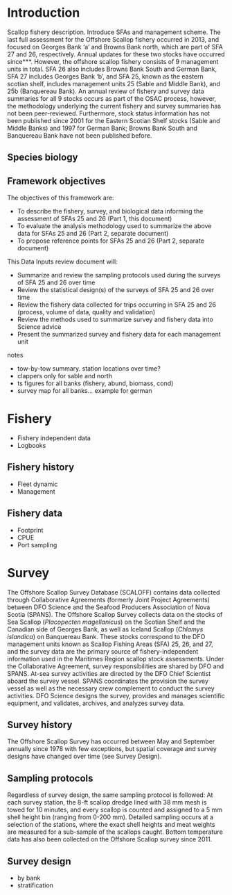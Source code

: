 # Introduction

Scallop fishery description. Introduce SFAs and management scheme. The last full assessment for the Offshore Scallop fishery occurred in 2013, and focused on Georges Bank 'a' and Browns Bank north, which are part of SFA 27 and 26, respectively. Annual updates for these two stocks have occurred since***. However, the offshore scallop fishery consists of 9 management units in total. SFA 26 also includes Browns Bank South and German Bank, SFA 27 includes Georges Bank 'b', and SFA 25, known as the eastern scotian shelf, includes management units 25 (Sable and Middle Bank), and 25b (Banquereau Bank). An annual review of fishery and survey data summaries for all 9 stocks occurs as part of the OSAC process, however, the methodology underlying the current fishery and survey summaries has not been peer-reviewed. Furthermore, stock status information has not been published since 2001 for the Eastern Scotian Shelf stocks (Sable and Middle Banks) and 1997 for German Bank; Browns Bank South and Banquereau Bank have not been published before.

## Species biology


## Framework objectives

The objectives of this framework are:  

- To describe the fishery, survey, and biological data informing the assessment of SFAs 25 and 26 (Part 1, this document)
- To evaluate the analysis methodology used to summarize the above data for SFAs 25 and 26 (Part 2, separate document)
- To propose reference points for SFAs 25 and 26 (Part 2, separate document)  

This Data Inputs review document will:  

- Summarize and review the sampling protocols used during the surveys of SFA 25 and 26 over time
- Review the statistical design(s) of the surveys of SFA 25 and 26 over time
- Review the fishery data collected for trips occurring in SFA 25 and 26 (process, volume of data, quality and validation)
- Review the methods used to summarize survey and fishery data into Science advice
- Present the summarized survey and fishery data for each management unit

notes

- tow-by-tow summary. station locations over time?
- clappers only for sable and north
- ts figures for all banks (fishery, abund, biomass, cond)
- survey map for all banks... example for german


# Fishery

- Fishery independent data
- Logbooks


## Fishery history

- Fleet dynamic
- Management


## Fishery data

- Footprint
- CPUE
- Port sampling


# Survey

The Offshore Scallop Survey Database (SCALOFF) contains data collected through Collaborative Agreements (formerly Joint Project Agreements) between DFO Science and the Seafood Producers Association of Nova Scotia (SPANS). The Offshore Scallop Survey collects data on the stocks of Sea Scallop (*Placopecten magellanicus*) on the Scotian Shelf and the Canadian side of Georges Bank, as well as Iceland Scallop (*Chlamys islandica*) on Banquereau Bank. These stocks correspond to the DFO management units known as Scallop Fishing Areas (SFA) 25, 26, and 27, and the survey data are the primary source of fishery-independent information used in the Maritimes Region scallop stock assessments. Under the Collaborative Agreement, survey responsibilities are shared by DFO and SPANS. At-sea survey activities are directed by the DFO Chief Scientist aboard the survey vessel. SPANS coordinates the provision the survey vessel as well as the necessary crew complement to conduct the survey activities. DFO Science designs the survey, provides and manages scientific equipment, and validates, archives, and analyzes survey data. 

## Survey history  

The Offshore Scallop Survey has occurred between May and September annually since 1978 with few exceptions, but spatial coverage and survey designs have changed over time (see Survey Design).  

## Sampling protocols  

Regardless of survey design, the same sampling protocol is followed: At each survey station, the 8-ft scallop dredge lined with 38 mm mesh is towed for 10 minutes, and every scallop is counted and assigned to a 5 mm shell height bin (ranging from 0-200 mm). Detailed sampling occurs at a selection of the stations, where the exact shell heights and meat weights are measured for a sub-sample of the scallops caught. Bottom temperature data has also been collected on the Offshore Scallop survey since 2011.  

## Survey design  

- by bank
- stratification  



